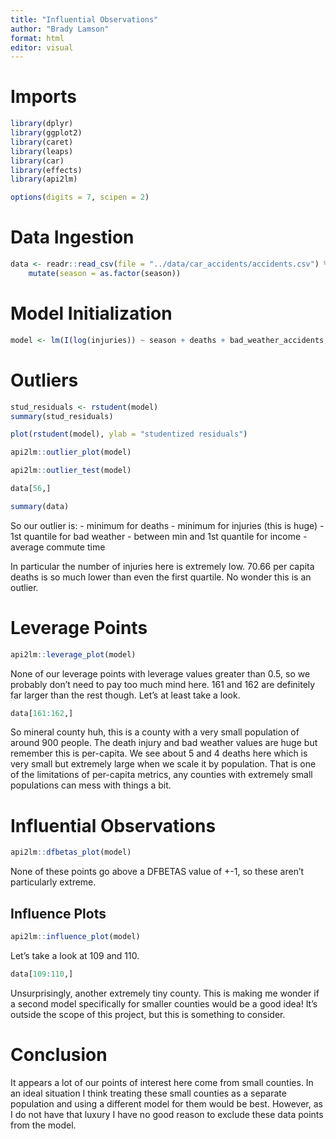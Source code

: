 ```yaml
---
title: "Influential Observations"
author: "Brady Lamson"
format: html
editor: visual
---
```


# Imports

```r
library(dplyr)
library(ggplot2)
library(caret)
library(leaps)
library(car)
library(effects)
library(api2lm)
```

```r
options(digits = 7, scipen = 2)
```

# Data Ingestion

```r
data <- readr::read_csv(file = "../data/car_accidents/accidents.csv") %>%
    mutate(season = as.factor(season))
```

# Model Initialization

```r
model <- lm(I(log(injuries)) ~ season + deaths + bad_weather_accidents, data=data)
```

# Outliers

```r
stud_residuals <- rstudent(model)
summary(stud_residuals)
```

```r
plot(rstudent(model), ylab = "studentized residuals")
```

```r
api2lm::outlier_plot(model)
```

```r
api2lm::outlier_test(model)
```

```r
data[56,]
```

```r
summary(data)
```

So our outlier is:
    - minimum for deaths
    - minimum for injuries (this is huge)
    - 1st quantile for bad weather
    - between min and 1st quantile for income
    - average commute time
    
In particular the number of injuries here is extremely low. 70.66 per capita deaths is so much lower than even the first quartile. No wonder this is an outlier.
    
# Leverage Points

```r
api2lm::leverage_plot(model)
```

None of our leverage points with leverage values greater than 0.5, so we probably don't need to pay too much mind here. 161 and 162 are definitely far larger than the rest though. Let's at least take a look.

```r
data[161:162,]
```

So mineral county huh, this is a county with a very small population of around 900 people. The death injury and bad weather values are huge but remember this is per-capita. We see about 5 and 4 deaths here which is very small but extremely large when we scale it by population. That is one of the limitations of per-capita metrics, any counties with extremely small populations can mess with things a bit. 

# Influential Observations

```r
api2lm::dfbetas_plot(model)
```

None of these points go above a DFBETAS value of +-1, so these aren't particularly extreme.

## Influence Plots

```r
api2lm::influence_plot(model)
```

Let's take a look at 109 and 110.

```r
data[109:110,]
```

Unsurprisingly, another extremely tiny county. This is making me wonder if a second model specifically for smaller counties would be a good idea! It's outside the scope of this project, but this is something to consider.

# Conclusion

It appears a lot of our points of interest here come from small counties. In an ideal situation I think treating these small counties as a separate population and using a different model for them would be best. However, as I do not have that luxury I have no good reason to exclude these data points from the model. 
